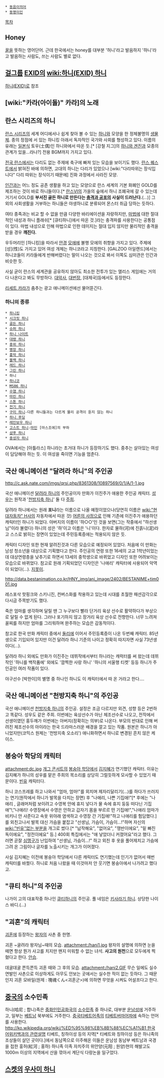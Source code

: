  * [[동음이의어]]
 * [[동명이인]]

[[목차]]
== Honey ==
[[꿀]]을 뜻하는 영어단어. 근데 한국에서는 honey를 대부분 '허니'라고 발음하지 '하니'라고 발음하는 사람도, 쓰는 사람도 별로 없다. 
== [[걸그룹]] [[EXID]]의 [[wiki:하니(EXID) 하니]] ==
[[하니(EXID)]]로 참조
== [wiki:"카라(아이돌)" 카라]의 노래 ==
== 란스 시리즈의 하니 ==
[[란스 시리즈]]의 세계 어디에서나 쉽게 찾아 볼 수 있는 [[하니와]] 모양을 한 정체불명의 [[생물체]]. 종의 정점에 서 있는 하니킹 아래서 독자적인 국가와 사회를 형성하고 있다. 이름의 유래는 [[일본]]식 토우(土偶)인 하니와에서 따온 듯.[* [강철 지그]의 [[하니와 겐진]]과 모종의 관계가 있을…라나?] 전용 BGM까지 가지고 있다.

[[전국 란스]]에서는 다리도 없는 주제에 축구에 빠져 있는 모습을 보이기도 했다. [[란스 퀘스트]]에서 밝혀진 바에 의하면, 고대의 하니는 다리가 있었으나 [wiki:"다리따위는 장식입니다" 다리 따위는 장식이기 때문에] 진화 과정에서 사라진 모양.

[[인간]]과는 어느 정도 공존 생활을 하고 있는 모양으로 란스 세계의 기본 화폐인 GOLD를 제조하는 것이 바로 하니들이다.[* [[란스Ⅵ]]의 가을의 숲에서 하니 조폐국에 갈 수 있는데 거기서 GOLD를 '''부서진 골든 하니로 만든다는 [[충격과 공포]]의 사실이 드러난다.'''(...)] 그 외의 사회생활을 거부하는 하니들은 야생하니로 분류되어 몬스터 취급 당하는 듯하다.

여타 종족과는 비교 할 수 없을 만큼 다양한 바리에이션을 자랑하지만, [[마법]]에 대한 절대적인 내성과 하니 플래쉬[* [큐티하니]에서 따온 것.]라는 충격파를 사용한다는 공통점이 있다.
마법 내성으로 인해 마법으로 인한 데미지는 절대 입지 않지만 물리적인 충격을 받을 경우 '''깨진다.'''

우두머리인 [하니킹]을 따라서 [[안경]] [[모에]]에 불행 모에의 취향을 가지고 있다.
주제에 [성](性)도 가지고 있어 여성 개체는 하니코라고 지칭한다. [GALZOO 아일랜드]에서는 하니코들이 키라들에게 반해버렸다는 말이 나오는 것으로 봐서 이쪽도 심미관은 인간과 비슷한 듯.

사실 굳이 란스의 세계관을 공유하지 않아도 최소한 전투가 있는 앨리스 게임에는 거의 다 나온다고 봐도 무방하다. [[대악사]], [[대번장]], [대제국]등에서도 등장한다.

[[리세트 카라]]가 춤추는 광고 애니메이션에선 물어뜯긴다.

=== 하니의 종류 ===
 * [[하니킹]]
 * [[시크릿 하니]]
 * [[골든 하니]]
 * [[슈퍼 하니]]
 * [[하니 나이트]]
 * [[대령 하니]]
 * [[중위 하니]]
 * [[병장 하니]]
 * [[흉악 하니]]
 * [[블랙 하니]]
 * [[레드 하니]]
 * [[그린 하니]]
 * 하니
 * [[하니코]]
 * [[MS06 하니]]
 * [[수염 하니]]
 * [[마린 하니]]
 * [[스톤 하니]]
 * [[전기 하니]]
 * [[구미 하니]]-다른 하니들과는 다르게 물리 공격이 듣지 않는 하니
 * [[하니 푸딩]]
 * [[레인보우 하니]]
 * [[고스트 하니]]-[[마인]] [마스조에]의 부하
 * [[샴푸 하니]]
 * [[중성자 하니]]

OVA에서는 [아틀라스] 하니라는 초거대 하니가 등장하기도 했다. 중추는 살아있는 여성이 담당해야 하는 듯. 이 여성을 죽이면 기능을 멈춘다.

== 국산 애니메이션 "달려라 하니"의 주인공 ==

http://c.ask.nate.com/imgs/qrsi.php/8361308/10897569/0/1/A/1-1.jpg

국산 애니메이션 [[달려라 하니]]의 주인공이자 만화가 이진주가 애용한 주인공 캐릭터. [[성우]]는 원작과 '[[천방지축 하니]]' 둘 다 [[주희]].

달려라 하니에서는 원래 '''포니'''라는 이름으로 나올 예정이었으나(당연히 이름은 [[wiki:"현대자동차" H사]]의 자동차에서 따온 것) [[어른의 사정]]으로 인해 기존에 이진주가 애용하던 캐릭터인 하니가 되었다. 아버지의 이름이 '하○○'인 것을 보면(그는 작중에서 "하선생님"이라 불렸다) 하니의 성은 '하'이고 이름은 '니'이다. 한자로 물하(河)에 진흙니(泥)라고 스스로 밝히는 장면이 있었는데 주민등록증에는 적용되지 않은 듯.

캐릭터 디자인 또한 현재 알려진것과 다른 모습으로 예정되어 있었다. 처음에 이 만화는 남성 청소년을 대상으로 기획했다고 한다. 주인공의 연령 또한 16세의 고교 1학년이었는데 대상연령층을 낮추기로 하면서 13세의 중학생으로 바뀌었고 디자인 또한 어려보이는 모습으로 바뀌었다. 참고로 원래 기획되었던 디자인은 '나애리' 캐릭터에 사용되어 악역이 되었다(…). [[지못미]].

http://data.bestanimation.co.kr/HNY_img/ani_image/2402/BESTANIME+tim001.jpg

레스포삭 핫핑크와 스키니진, 컨버스화를 착용하고 있는데 시대를 초월한 패션감각으로 다시금 주목받기도 했다.

죽은 엄마를 생각하며 달릴 땐 그 누구보다 빨라 단거리 육상 선수로 활약하다가 부상으로 달릴 수 없게 된다. 그러나 포기하지 않고 장거리 육상 선수로 전향한다. 너무 느려져 꼴찌를 하지만 엄마를 그리워하며 완주하는 모습은 감동적이다.

참고로 한국 만화 캐릭터 중에서 [[둘리]]에 이어서 주민등록증이 나온 두번째 캐릭터. 85년생으로 기입되어 있지만 이건 달려라 하니 기준의 나이고 정확히 따지자면 사실 73년생이다(…).

달려라 하니 외에도 만화가 이진주는 데뷔작에서부터 하니라는 캐럭터를 써 왔는데 데뷔작인 '하니를 백작품에' 외에도 '깜찍한 사랑 하니' '하니의 서울행 티켓' 등등 하니가 주인공인 여러 작품이 있다.

야구선수 [박한이]의 별명 중 하나인 하니도 이 캐릭터에서 따 온 거라고 한다....
== 국산 애니메이션 "천방지축 하니"의 주인공 ==

국산 애니메이션 [[천방지축 하니]]의 주인공. 설정은 조금 다르지만 외견, 성향 등은 2번하고 똑같다. 성우도 같은 주희. 이번에는 육상선수가 아닌 체조선수로 나오고, 전작에서 선생이였던 홍두깨가 이번에는 아버지(정확히는 의부)로 나온다. 부모의 반대로 인해 버려진 체조선수의 아이라는 한국 드라마스러운 배경을 깔고 있는 작품. 원본은 하니가 아니었지만(코믹스 원제는 '천방지축 오소리') 애니화하면서 하니로 변경된 흔치 않은 케이스.

== 봉숭아 학당의 캐릭터 ==
attachment:dc.jpg
[[개그 콘서트]]의 [[봉숭아 학당]]에서 [[김지혜]]가 연기했던 캐릭터. 이유는 김지혜가 하니의 성우를 맡은 주희의 목소리를 상당히 그럴듯하게 모사할 수 있었기 때문이다. [[빈유]] 캐릭터다.

하니 코스프레를 하고 나와서 "엄마, 엄마!"를 외치며 제자리달리기(...)를 하다가 쓰러지는 연기(원작에서 하니가 발목을 다치는 장면) 후 "나애리, 나쁜 기집애!"[* 후에는 "나애리 , 글래머처럼 보이려고 수영복 안에 휴지 넣다가 물 속에 휴지 둥둥 떠다닌 기집애"!,"나애리! 수영장에서 수영은 안하고 갑자기 몸을 부르르 떤 기집애!","나애리 엄마가 비키니 안 사준다고 속옷 위아래 염색하고 수영장 간 기집애!"하고 나애리를 험담했다.]를 외친고나서 발목 대신 가슴을 붙잡고 "선생님, 가슴이, 가슴이...!"하며 자신의 [[wiki:"빈유"없는 부분]]을 개그로 썼다.[* "납작해요", "없어요", "쟁반이에요", "밑 빠진 독이에요", "정전이에요" 등.] 400회 특집에서는 "애 낳았더니 커졌어요"라고 했다. 그러면 곧잘 [[심맹구]]가 난입하여 "선생님, 가슴이...!" 하고 외친 후 옷을 풀어제치고 가슴에 그려 온 그림이나 글자를 노출시키는 개그가 이어졌다.

사실 김지혜는 이전에 봉숭아 학당에서 다른 캐릭터도 연기했는데 인기가 없어서 매번 캐릭터를 바꿨다. 하니로 처음 나왔을 때 이것마저 안 웃기면 봉숭아에서 나가려고 했다고.
== "큐티 하니"의 주인공 ==
나가이 고의 대표작중 하나인 [[큐티하니]]의 주인공. 풀 네임은 [[키사라기 하니]]. 상당한 나이스 바디.(…)

== "괴혼"의 캐릭터 ==
[[괴혼]]에 등장하는 [[왕자]]의 사촌 중 한명.

괴혼 ~굴려라 왕자님~때의 모습.
attachment:/hani1.jpg
왕자의 설명에 의하면 눈을 떼면 항상 뭔가 사고를 치지만 왠지 미워할 수 없는 녀석. '''사고의 원천'''으로 모두에게 찍혔다고 한다. [[안습]].

데굴데굴 쫀득쫀득 괴혼 때와 그 후의 모습.
attachment:/hani2.GIF
무슨 일에도 실수연발인 사촌으로 이상하게도 아무도 안보는 곳에서는 실수한 적이 없는 듯하다. 그 때문인지 괴혼 모바일(원제 : 塊魂くん<괴혼군>)에 의하면 무엇을 시켜도 어설프다고 한다.

== [[중국]]의 소수민족 ==
하니(哈尼 ; 합니)족은 [[중화인민공화국]]의 [[소수민족]] 중 하나로, 대부분 [[운남성]]에 거주하고, 일부는 [[베트남]] 북부에도 거주한다. [[중국티베트어족]]의 [[티베트버마어파]]에 속하는 언어를 사용한다. [[http://ko.wikipedia.org/wiki/%ED%95%98%EB%8B%88%EC%A1%B1 한국어위키백과의 관련설명]] 티베트, 칭하이성 등의 지역[* 티베트와 칭하이성 등은 하니족의 조상들이 살던 곳이다.]에서 동남쪽으로 이주해온 이들은 운남성 동남부 베트남과 국경을 접한 훙허(紅河 ; 홍하) 하니족 이족 자치주의 위안양(元阳 ; 원양)현의 해발고도 1000m 이상의 지역에서 산을 깎아서 계단식 다랑논을 일구었다.

== [[스켓]]의 [[우사미 하니]] ==


